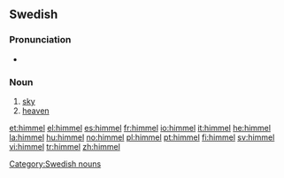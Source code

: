 ==Swedish==
===Pronunciation===
*{{audio|Sv-himmel.ogg|audio}}

===Noun===
{{infl|sv|noun|g=c}}
{{sv-noun-reg-ar|2=himl}}

#[[sky]]
#[[heaven]]

[[Category:Swedish nouns]]

[[et:himmel]]
[[el:himmel]]
[[es:himmel]]
[[fr:himmel]]
[[io:himmel]]
[[it:himmel]]
[[he:himmel]]
[[la:himmel]]
[[hu:himmel]]
[[no:himmel]]
[[pl:himmel]]
[[pt:himmel]]
[[fi:himmel]]
[[sv:himmel]]
[[vi:himmel]]
[[tr:himmel]]
[[zh:himmel]]